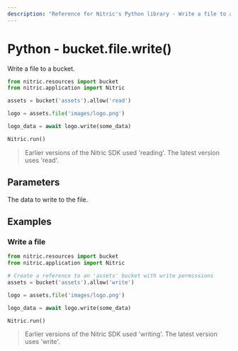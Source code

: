 ```yaml
---
description: "Reference for Nitric's Python library - Write a file to a bucket."
---
```


# Python - bucket.file.write()

Write a file to a bucket.

```python
from nitric.resources import bucket
from nitric.application import Nitric

assets = bucket('assets').allow('read')

logo = assets.file('images/logo.png')

logo_data = await logo.write(some_data)

Nitric.run()
```

> Earlier versions of the Nitric SDK used 'reading'. The latest version uses 'read'.

## Parameters

<Properties>
  <Property name="data" type="bytes" required>
    The data to write to the file.
  </Property>
</Properties>

## Examples

### Write a file

```python
from nitric.resources import bucket
from nitric.application import Nitric

# Create a reference to an 'assets' bucket with write permissions
assets = bucket('assets').allow('write')

logo = assets.file('images/logo.png')

logo_data = await logo.write(some_data)

Nitric.run()
```

> Earlier versions of the Nitric SDK used 'writing'. The latest version uses 'write'.
